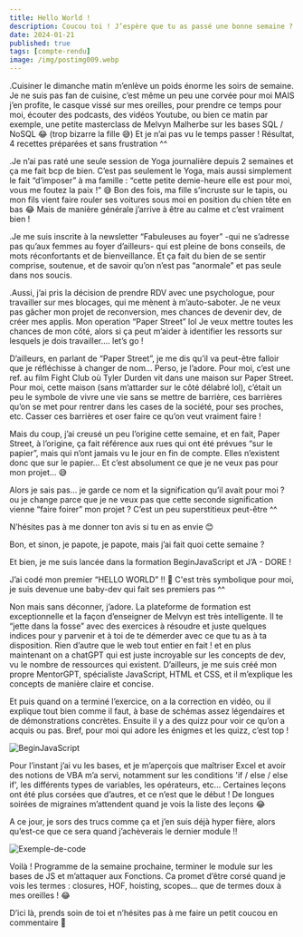 ```yaml
---
title: Hello World !
description: Coucou toi ! J’espère que tu as passé une bonne semaine ? De mon côté ça va, les quelques ajustements que j’ai mis en place dans mon quotidien portent leurs fruits pour le moment.
date: 2024-01-21
published: true
tags: [compte-rendu]
image: /img/postimg009.webp
---
```


.Cuisiner le dimanche matin m’enlève un poids énorme les soirs de semaine. Je ne suis pas fan de cuisine, c’est même un peu une corvée pour moi MAIS j’en profite, le casque vissé sur mes oreilles, pour prendre ce temps pour moi, écouter des podcasts, des vidéos Youtube, ou bien ce matin par exemple, une petite masterclass de Melvyn Malherbe sur les bases SQL / NoSQL 😂 (trop bizarre la fille 😅) Et je n’ai pas vu le temps passer ! Résultat, 4 recettes préparées et sans frustration ^^

.Je n’ai pas raté une seule session de Yoga journalière depuis 2 semaines et ça me fait bcp de bien. C’est pas seulement le Yoga, mais aussi simplement le fait “d’imposer” à ma famille : “cette petite demie-heure elle est pour moi, vous me foutez la paix !” 😅 Bon des fois, ma fille s’incruste sur le tapis, ou mon fils vient faire rouler ses voitures sous moi en position du chien tête en bas 😂 Mais de manière générale j’arrive à être au calme et c’est vraiment bien !

.Je me suis inscrite à la newsletter “Fabuleuses au foyer” -qui ne s’adresse pas qu’aux femmes au foyer d’ailleurs- qui est pleine de bons conseils, de mots réconfortants et de bienveillance. Et ça fait du bien de se sentir comprise, soutenue, et de savoir qu’on n’est pas “anormale” et pas seule dans nos soucis.

.Aussi, j’ai pris la décision de prendre RDV avec une psychologue, pour travailler sur mes blocages, qui me mènent à m’auto-saboter. Je ne veux pas gâcher mon projet de reconversion, mes chances de devenir dev, de créer mes applis. Mon operation “Paper Street” lol Je veux mettre toutes les chances de mon côté, alors si ça peut m’aider à identifier les ressorts sur lesquels je dois travailler…. let’s go !

D’ailleurs, en parlant de “Paper Street”, je me dis qu’il va peut-être falloir que je réfléchisse à changer de nom… Perso, je l’adore. Pour moi, c’est une ref. au film Fight Club où Tyler Durden vit dans une maison sur Paper Street. Pour moi, cette maison (sans m’attarder sur le côté délabré lol), c’était un peu le symbole de vivre une vie sans se mettre de barrière, ces barrières qu’on se met pour rentrer dans les cases de la société, pour ses proches, etc. Casser ces barrières et oser faire ce qu’on veut vraiment faire !

Mais du coup, j’ai creusé un peu l’origine cette semaine, et en fait, Paper Street, à l’origine, ça fait référence aux rues qui ont été prévues “sur le papier”, mais qui n’ont jamais vu le jour en fin de compte. Elles n’existent donc que sur le papier… Et c’est absolument ce que je ne veux pas pour mon projet… 😅

Alors je sais pas… je garde ce nom et la signification qu’il avait pour moi ? ou je change parce que je ne veux pas que cette seconde signification vienne “faire foirer” mon projet ? C’est un peu superstitieux peut-être ^^

N’hésites pas à me donner ton avis si tu en as envie 😊

Bon, et sinon, je papote, je papote, mais j’ai fait quoi cette semaine ?

Et bien, je me suis lancée dans la formation BeginJavaScript et J’A - DORE !

J’ai codé mon premier “HELLO WORLD” !! 🤩 C'est très symbolique pour moi, je suis devenue une baby-dev qui fait ses premiers pas ^^

Non mais sans déconner, j’adore. La plateforme de formation est exceptionnelle et la façon d’enseigner de Melvyn est très intelligente. Il te “jette dans la fosse” avec des exercices à résoudre et juste quelques indices pour y parvenir et à toi de te démerder avec ce que tu as à ta disposition. Rien d’autre que le web tout entier en fait ! et en plus maintenant on a chatGPT qui est juste incroyable sur les concepts de dev, vu le nombre de ressources qui existent. D’ailleurs, je me suis créé mon propre MentorGPT, spécialiste JavaScript, HTML et CSS, et il m’explique les concepts de manière claire et concise.

Et puis quand on a terminé l’exercice, on a la correction en vidéo, ou il explique tout bien comme il faut, à base de schémas assez légendaires et de démonstrations concrètes. Ensuite il y a des quizz pour voir ce qu’on a acquis ou pas. Bref, pour moi qui adore les énigmes et les quizz, c’est top !

![BeginJavaScript](../img/beginjs.webp)

Pour l’instant j’ai vu les bases, et je m’aperçois que maîtriser Excel et avoir des notions de VBA m’a servi, notamment sur les conditions 'if / else / else if', les différents types de variables, les opérateurs, etc… Certaines leçons ont été plus corsées que d’autres, et ce n’est que le début ! De longues soirées de migraines m’attendent quand je vois la liste des leçons 😂

A ce jour, je sors des trucs comme ça et j’en suis déjà hyper fière, alors qu’est-ce que ce sera quand j’achèverais le dernier module !!

![Exemple-de-code](../img/code001.webp)

Voilà ! Programme de la semaine prochaine, terminer le module sur les bases de JS et m’attaquer aux Fonctions. Ca promet d’être corsé quand je vois les termes : closures, HOF, hoisting, scopes… que de termes doux à mes oreilles ! 😂

D’ici là, prends soin de toi et n’hésites pas à me faire un petit coucou en commentaire 💫
